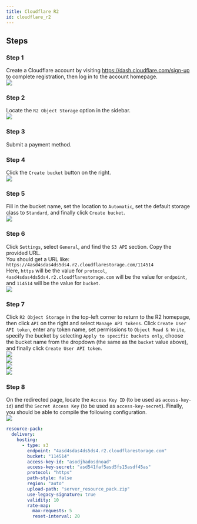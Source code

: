 ```yaml
---
title: Cloudflare R2
id: cloudflare_r2
---
```


## Steps

### Step 1
Create a Cloudflare account by visiting https://dash.cloudflare.com/sign-up to complete registration, then log in to the account homepage. \
![](/img/cloudflare_r2_1.png)

### Step 2
Locate the `R2 Object Storage` option in the sidebar. \
![](/img/cloudflare_r2_2.png)

### Step 3
Submit a payment method.

### Step 4
Click the `Create bucket` button on the right. \
![](/img/cloudflare_r2_4.png)

### Step 5
Fill in the bucket name, set the location to `Automatic`, set the default storage class to `Standard`, and finally click `Create bucket`. \
![](/img/cloudflare_r2_5.png)

### Step 6
Click `Settings`, select `General`, and find the `S3 API` section. Copy the provided URL. \
You should get a URL like: `https://4asd4sdas4ds5ds4.r2.cloudflarestorage.com/114514` \
Here, `https` will be the value for `protocol`, `4asd4sdas4ds5ds4.r2.cloudflarestorage.com` will be the value for `endpoint`, and `114514` will be the value for `bucket`. \
![](/img/cloudflare_r2_6.png)

### Step 7
Click `R2 Object Storage` in the top-left corner to return to the R2 homepage, then click `API` on the right and select `Manage API tokens`. Click `Create User API token`, enter any token name, set permissions to `Object Read & Write`, specify the bucket by selecting `Apply to specific buckets only`, choose the bucket name from the dropdown (the same as the `bucket` value above), and finally click `Create User API token`. \
![](/img/cloudflare_r2_7_1.png) \
![](/img/cloudflare_r2_7_2.png) \
![](/img/cloudflare_r2_7_3.png) \
![](/img/cloudflare_r2_7_4.png)

### Step 8
On the redirected page, locate the `Access Key ID` (to be used as `access-key-id`) and the `Secret Access Key` (to be used as `access-key-secret`). Finally, you should be able to compile the following configuration. \
![](/img/cloudflare_r2_8.png)

```yaml
resource-pack:
  delivery:
    hosting:
      - type: s3
        endpoint: "4asd4sdas4ds5ds4.r2.cloudflarestorage.com"
        bucket: "114514"
        access-key-id: "asodjhadosdnoad"
        access-key-secret: "asd541faf5asd5fs15asdf45as"
        protocol: "https"
        path-style: false
        region: "auto"
        upload-path: "server_resource_pack.zip"
        use-legacy-signature: true
        validity: 10
        rate-map:
          max-requests: 5
          reset-interval: 20
```
